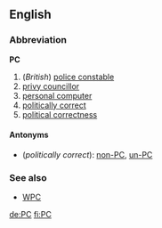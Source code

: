 ==English==
===Abbreviation===
'''PC'''

#(''British'') [[police constable]]
#[[privy councillor]]
#[[personal computer]]
#[[politically correct]]
#[[political correctness]]

====Antonyms====
*(''politically correct''): [[non-PC]], [[un-PC]]

===See also===
*[[WPC]]

[[de:PC]]
[[fi:PC]]